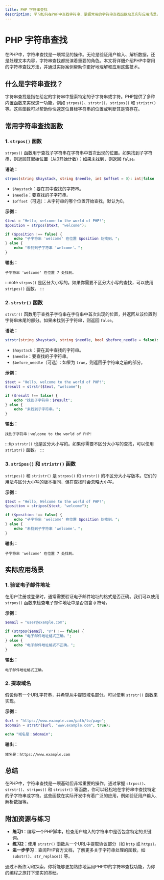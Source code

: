 ```yaml
---
title: PHP 字符串查找
description: 学习如何在PHP中查找字符串，掌握常用的字符串查找函数及其实际应用场景。
---
```


# PHP 字符串查找

在PHP中，字符串查找是一项常见的操作。无论是验证用户输入、解析数据，还是处理文本内容，字符串查找都扮演着重要的角色。本文将详细介绍PHP中常用的字符串查找方法，并通过实际案例帮助你更好地理解和应用这些技术。

## 什么是字符串查找？

字符串查找是指在给定的字符串中搜索特定的子字符串或字符。PHP提供了多种内置函数来实现这一功能，例如 `strpos()`、`strstr()`、`stripos()` 和 `stristr()` 等。这些函数可以帮助你快速定位目标字符串的位置或判断其是否存在。

## 常用字符串查找函数

### 1. `strpos()` 函数

`strpos()` 函数用于查找子字符串在字符串中首次出现的位置。如果找到子字符串，则返回其起始位置（从0开始计数）；如果未找到，则返回 `false`。

**语法：**
```php
strpos(string $haystack, string $needle, int $offset = 0): int|false
```

- `$haystack`：要在其中查找的字符串。
- `$needle`：要查找的子字符串。
- `$offset`（可选）：从字符串的哪个位置开始查找，默认为0。

**示例：**
```php
$text = "Hello, welcome to the world of PHP!";
$position = strpos($text, "welcome");

if ($position !== false) {
    echo "子字符串 'welcome' 在位置 $position 处找到。";
} else {
    echo "未找到子字符串 'welcome'。";
}
```

**输出：**
```
子字符串 'welcome' 在位置 7 处找到。
```

:::note
`strpos()` 是区分大小写的。如果你需要不区分大小写的查找，可以使用 `stripos()` 函数。
:::

### 2. `strstr()` 函数

`strstr()` 函数用于查找子字符串在字符串中首次出现的位置，并返回从该位置到字符串末尾的部分。如果未找到子字符串，则返回 `false`。

**语法：**
```php
strstr(string $haystack, string $needle, bool $before_needle = false): string|false
```

- `$haystack`：要在其中查找的字符串。
- `$needle`：要查找的子字符串。
- `$before_needle`（可选）：如果为 `true`，则返回子字符串之前的部分。

**示例：**
```php
$text = "Hello, welcome to the world of PHP!";
$result = strstr($text, "welcome");

if ($result !== false) {
    echo "找到子字符串：$result";
} else {
    echo "未找到子字符串。";
}
```

**输出：**
```
找到子字符串：welcome to the world of PHP!
```

:::tip
`strstr()` 也是区分大小写的。如果你需要不区分大小写的查找，可以使用 `stristr()` 函数。
:::

### 3. `stripos()` 和 `stristr()` 函数

`stripos()` 和 `stristr()` 是 `strpos()` 和 `strstr()` 的不区分大小写版本。它们的用法与区分大小写的版本相同，但在查找时会忽略大小写。

**示例：**
```php
$text = "Hello, Welcome to the world of PHP!";
$position = stripos($text, "welcome");

if ($position !== false) {
    echo "子字符串 'welcome' 在位置 $position 处找到。";
} else {
    echo "未找到子字符串 'welcome'。";
}
```

**输出：**
```
子字符串 'welcome' 在位置 7 处找到。
```

## 实际应用场景

### 1. 验证电子邮件地址

在用户注册或登录时，通常需要验证电子邮件地址的格式是否正确。我们可以使用 `strpos()` 函数来检查电子邮件地址中是否包含 `@` 符号。

**示例：**
```php
$email = "user@example.com";

if (strpos($email, "@") !== false) {
    echo "电子邮件地址格式正确。";
} else {
    echo "电子邮件地址格式不正确。";
}
```

**输出：**
```
电子邮件地址格式正确。
```

### 2. 提取域名

假设你有一个URL字符串，并希望从中提取域名部分。可以使用 `strstr()` 函数来实现。

**示例：**
```php
$url = "https://www.example.com/path/to/page";
$domain = strstr($url, "www.example.com", true);

echo "域名是：$domain";
```

**输出：**
```
域名是：https://www.example.com
```

## 总结

在PHP中，字符串查找是一项基础但非常重要的操作。通过掌握 `strpos()`、`strstr()`、`stripos()` 和 `stristr()` 等函数，你可以轻松地在字符串中查找特定的子字符串或字符。这些函数在实际开发中有着广泛的应用，例如验证用户输入、解析数据等。

## 附加资源与练习

- **练习1**：编写一个PHP脚本，检查用户输入的字符串中是否包含特定的关键词。
- **练习2**：使用 `strstr()` 函数从一个URL中提取协议部分（如 `http` 或 `https`）。
- **进一步学习**：查阅PHP官方文档，了解更多关于字符串处理的函数，如 `substr()`、`str_replace()` 等。

通过不断练习和探索，你将能够更加熟练地运用PHP中的字符串查找功能，为你的编程之旅打下坚实的基础。